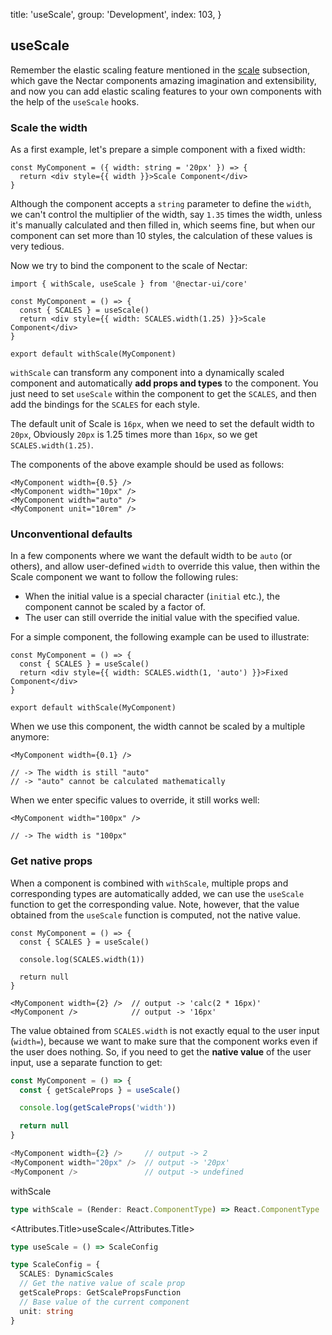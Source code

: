 
  title: 'useScale',
  group: 'Development',
  index: 103,
}

## useScale

Remember the elastic scaling feature mentioned in the [scale](/en-us/guide/scale 'Scale') subsection,
which gave the Nectar components amazing imagination and extensibility,
and now you can add elastic scaling features to your own components with the help of the `useScale` hooks.

### Scale the width

As a first example, let's prepare a simple component with a fixed width:

```tsx
const MyComponent = ({ width: string = '20px' }) => {
  return <div style={{ width }}>Scale Component</div>
}
```

Although the component accepts a `string` parameter to define the `width`, we can't control the multiplier of the width,
say `1.35` times the width, unless it's manually calculated and then filled in, which seems fine,
but when our component can set more than 10 styles, the calculation of these values is very tedious.

Now we try to bind the component to the scale of Nectar:

```tsx
import { withScale, useScale } from '@nectar-ui/core'

const MyComponent = () => {
  const { SCALES } = useScale()
  return <div style={{ width: SCALES.width(1.25) }}>Scale Component</div>
}

export default withScale(MyComponent)
```

`withScale` can transform any component into a dynamically scaled component and automatically **add props and types** to the component.
You just need to set `useScale` within the component to get the `SCALES`, and then add the bindings for the `SCALES` for each style.

The default unit of Scale is `16px`, when we need to set the default width to `20px`, Obviously `20px` is 1.25 times more than `16px`,
so we get `SCALES.width(1.25)`.

The components of the above example should be used as follows:

```tsx
<MyComponent width={0.5} />
<MyComponent width="10px" />
<MyComponent width="auto" />
<MyComponent unit="10rem" />
```

### Unconventional defaults

In a few components where we want the default width to be `auto` (or others), and allow user-defined `width` to override this value,
then within the Scale component we want to follow the following rules:

- When the initial value is a special character (`initial` etc.), the component cannot be scaled by a factor of.
- The user can still override the initial value with the specified value.

For a simple component, the following example can be used to illustrate:

```tsx
const MyComponent = () => {
  const { SCALES } = useScale()
  return <div style={{ width: SCALES.width(1, 'auto') }}>Fixed Component</div>
}

export default withScale(MyComponent)
```

When we use this component, the width cannot be scaled by a multiple anymore:

```tsx
<MyComponent width={0.1} />

// -> The width is still "auto"
// -> "auto" cannot be calculated mathematically
```

When we enter specific values to override, it still works well:

```tsx
<MyComponent width="100px" />

// -> The width is "100px"
```

### Get native props

When a component is combined with `withScale`, multiple props and corresponding types are automatically added,
we can use the `useScale` function to get the corresponding value.
Note, however, that the value obtained from the `useScale` function is computed, not the native value.

```tsx
const MyComponent = () => {
  const { SCALES } = useScale()

  console.log(SCALES.width(1))

  return null
}

<MyComponent width={2} />  // output -> 'calc(2 * 16px)'
<MyComponent />            // output -> '16px'
```

The value obtained from `SCALES.width` is not exactly equal to the user input (`width=`),
because we want to make sure that the component works even if the user does nothing.
So, if you need to get the **native value** of the user input, use a separate function to get:

```ts
const MyComponent = () => {
  const { getScaleProps } = useScale()

  console.log(getScaleProps('width'))

  return null
}

<MyComponent width={2} />     // output -> 2
<MyComponent width="20px" />  // output -> '20px'
<MyComponent />               // output -> undefined
```


<Attributes edit="/pages/en-us/hooks/use-scale.mdx">
<Attributes.Title>withScale</Attributes.Title>

```ts
type withScale = (Render: React.ComponentType) => React.ComponentType
```

<Attributes.Title>useScale</Attributes.Title>

```ts
type useScale = () => ScaleConfig

type ScaleConfig = {
  SCALES: DynamicScales
  // Get the native value of scale prop
  getScaleProps: GetScalePropsFunction
  // Base value of the current component
  unit: string
}
```

</Attributes>

